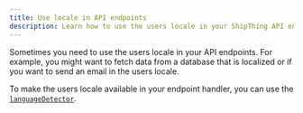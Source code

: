 ```yaml
---
title: Use locale in API endpoints
description: Learn how to use the users locale in your ShipThing API endpoints.
---
```


Sometimes you need to use the users locale in your API endpoints. For example, you might want to fetch data from a database that is localized or if you want to send an email in the users locale.

To make the users locale available in your endpoint handler, you can use the [`languageDetector`](https://hono.dev/docs/middleware/builtin/language#language-middleware).
